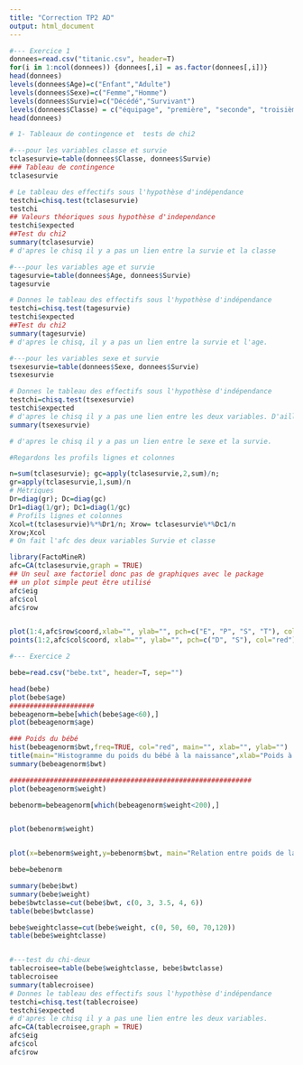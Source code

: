 ```yaml
---
title: "Correction TP2 AD"
output: html_document
---
```


```r

#--- Exercice 1
donnees=read.csv("titanic.csv", header=T)
for(i in 1:ncol(donnees)) {donnees[,i] = as.factor(donnees[,i])}
head(donnees)
levels(donnees$Age)=c("Enfant","Adulte")
levels(donnees$Sexe)=c("Femme","Homme")
levels(donnees$Survie)=c("Décédé","Survivant")
levels(donnees$Classe) = c("équipage", "première", "seconde", "troisième")
head(donnees)

# 1- Tableaux de contingence et  tests de chi2

#---pour les variables classe et survie
tclasesurvie=table(donnees$Classe, donnees$Survie) 
### Tableau de contingence
tclasesurvie

# Le tableau des effectifs sous l'hypothèse d'indépendance
testchi=chisq.test(tclasesurvie)
testchi
## Valeurs théoriques sous hypothèse d'independance
testchi$expected
##Test du chi2
summary(tclasesurvie)
# d'apres le chisq il y a pas un lien entre la survie et la classe 

#---pour les variables age et survie
tagesurvie=table(donnees$Age, donnees$Survie) 
tagesurvie

# Donnes le tableau des effectifs sous l'hypothèse d'indépendance
testchi=chisq.test(tagesurvie)
testchi$expected
##Test du chi2
summary(tagesurvie)
# d'apres le chisq, il y a pas un lien entre la survie et l'age. 

#---pour les variables sexe et survie
tsexesurvie=table(donnees$Sexe, donnees$Survie) 
tsexesurvie

# Donnes le tableau des effectifs sous l'hypothèse d'indépendance
testchi=chisq.test(tsexesurvie)
testchi$expected
# d'apres le chisq il y a pas une lien entre les deux variables. D'ailleurs, il n'y a de lien entre aucune varaibles lié au bio et les caracteristiques des populatuon!
summary(tsexesurvie)

# d'apres le chisq il y a pas un lien entre le sexe et la survie. 

#Regardons les profils lignes et colonnes

n=sum(tclasesurvie); gc=apply(tclasesurvie,2,sum)/n; 
gr=apply(tclasesurvie,1,sum)/n 
# Métriques
Dr=diag(gr); Dc=diag(gc)
Dr1=diag(1/gr); Dc1=diag(1/gc)
# Profils lignes et colonnes
Xcol=t(tclasesurvie)%*%Dr1/n; Xrow= tclasesurvie%*%Dc1/n
Xrow;Xcol
# On fait l'afc des deux variables Survie et classe

library(FactoMineR)
afc=CA(tclasesurvie,graph = TRUE)
## Un seul axe factoriel donc pas de graphiques avec le package
## un plot simple peut être utilisé
afc$eig
afc$col
afc$row


plot(1:4,afc$row$coord,xlab="", ylab="", pch=c("E", "P", "S", "T"), col="blue")
points(1:2,afc$col$coord, xlab="", ylab="", pch=c("D", "S"), col="red")

#--- Exercice 2

bebe=read.csv("bebe.txt", header=T, sep="")

head(bebe)
plot(bebe$age) 
#####################
bebeagenorm=bebe[which(bebe$age<60),]
plot(bebeagenorm$age) 

### Poids du bébé
hist(bebeagenorm$bwt,freq=TRUE, col="red", main="", xlab="", ylab="") 
title(main="Histogramme du poids du bébé à la naissance",xlab="Poids à la naissance", ylab="histogramme")
summary(bebeagenorm$bwt)

############################################################
plot(bebeagenorm$weight)

bebenorm=bebeagenorm[which(bebeagenorm$weight<200),]


plot(bebenorm$weight)


plot(x=bebenorm$weight,y=bebenorm$bwt, main="Relation entre poids de la mère et du bébé",xlab="Poids de la mère (en kgs)", ylab="Poids à la naissance (en kgs)") 

bebe=bebenorm

summary(bebe$bwt)
summary(bebe$weight)
bebe$bwtclasse=cut(bebe$bwt, c(0, 3, 3.5, 4, 6))
table(bebe$bwtclasse)

bebe$weightclasse=cut(bebe$weight, c(0, 50, 60, 70,120))
table(bebe$weightclasse)


#---test du chi-deux
tablecroisee=table(bebe$weightclasse, bebe$bwtclasse) 
tablecroisee
summary(tablecroisee)
# Donnes le tableau des effectifs sous l'hypothèse d'indépendance
testchi=chisq.test(tablecroisee)
testchi$expected
# d'apres le chisq il y a pas une lien entre les deux variables. 
afc=CA(tablecroisee,graph = TRUE)
afc$eig
afc$col
afc$row

```
